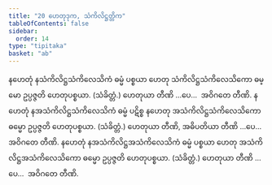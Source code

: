 ```yaml
---
title: "20 ဟေတုဒုက, သံကိလိဋ္ဌတ္တိက"
tableOfContents: false
sidebar:
  order: 14
type: "tipitaka"
basket: "ab"
---
```



<DynamicBreadcrumb />

<Division number="65">

<Paragraph number="154">
နဟေတုံ နသံကိလိဋ္ဌသံကိလေသိကံ ဓမ္မံ ပစ္စယာ ဟေတု သံကိလိဋ္ဌသံကိလေသိကော ဓမ္မော ဥပ္ပဇ္ဇတိ ဟေတုပစ္စယာ. (သံခိတ္တံ.) ဟေတုယာ တီဏိ …ပေ…  အဝိဂတေ တီဏိ.
</Paragraph>

<Paragraph number="155">
နဟေတုံ နအသံကိလိဋ္ဌသံကိလေသိကံ ဓမ္မံ ပဋိစ္စ နဟေတု အသံကိလိဋ္ဌသံကိလေသိကော ဓမ္မော ဥပ္ပဇ္ဇတိ ဟေတုပစ္စယာ. (သံခိတ္တံ.) ဟေတုယာ တီဏိ, အဓိပတိယာ တီဏိ …ပေ…  အဝိဂတေ တီဏိ.
</Paragraph>

<Paragraph number="156">
နဟေတုံ နအသံကိလိဋ္ဌအသံကိလေသိကံ ဓမ္မံ ပစ္စယာ ဟေတု အသံကိလိဋ္ဌအသံကိလေသိကော ဓမ္မော ဥပ္ပဇ္ဇတိ ဟေတုပစ္စယာ. (သံခိတ္တံ.) ဟေတုယာ တီဏိ …ပေ…  အဝိဂတေ တီဏိ.
</Paragraph>
</Division>